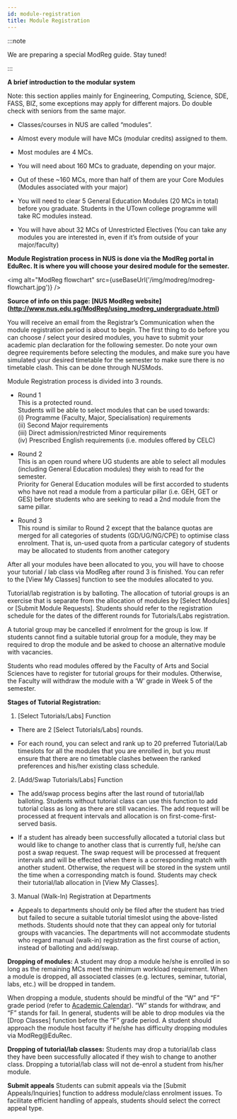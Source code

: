```yaml
---
id: module-registration
title: Module Registration
---
```



:::note

We are preparing a special ModReg guide. Stay tuned!

:::


**A brief introduction to the modular system**

 Note: this section applies mainly for Engineering, Computing, Science, SDE, FASS, BIZ, some exceptions may apply for different majors. Do double check with seniors from the same major.
-   Classes/courses in NUS are called “modules”.
    
-   Almost every module will have MCs (modular credits) assigned to them.
    
-   Most modules are 4 MCs.
    
-   You will need about 160 MCs to graduate, depending on your major.
    
-   Out of these ~160 MCs, more than half of them are your Core Modules (Modules associated with your major)
    
-   You will need to clear 5 General Education Modules (20 MCs in total) before you graduate. Students in the UTown college programme will take RC modules instead.
    
-   You will have about 32 MCs of Unrestricted Electives (You can take any modules you are interested in, even if it’s from outside of your major/faculty)



**Module Registration process in NUS is done via the ModReg portal in EduRec. It is where you will choose your desired module for the semester.**

<img alt="ModReg flowchart" src={useBaseUrl('/img/modreg/modreg-flowchart.jpg')} />

**Source of info on this page: [NUS ModReg website] (http://www.nus.edu.sg/ModReg/using_modreg_undergraduate.html)**

You will receive an email from the Registrar’s Communication when the module registration period is about to begin. The first thing to do before you can choose / select your desired modules, you have to submit your academic plan declaration for the following semester. Do note your own degree requirements before selecting the modules, and make sure you have simulated your desired timetable for the semester to make sure there is no timetable clash. This can be done through NUSMods.

  

Module Registration process is divided into 3 rounds.

-   Round 1  
    This is a protected round.  
    Students will be able to select modules that can be used towards:  
    (i) Programme (Faculty, Major, Specialisation) requirements  
    (ii) Second Major requirements  
    (iii) Direct admission/restricted Minor requirements  
    (iv) Prescribed English requirements (i.e. modules offered by CELC)  
      
    
-   Round 2  
    This is an open round where UG students are able to select all modules (including General Education modules) they wish to read for the semester.  
    Priority for General Education modules will be first accorded to students who have not read a module from a particular pillar (i.e. GEH, GET or GES) before students who are seeking to read a 2nd module from the same pillar.
    

-   Round 3  
    This round is similar to Round 2 except that the balance quotas are merged for all categories of students (GD/UG/NG/CPE) to optimise class enrolment. That is, un-used quota from a particular category of students may be allocated to students from another category
    

After all your modules have been allocated to you, you will have to choose your tutorial / lab class via ModReg after round 3 is finished. You can refer to the [View My Classes] function to see the modules allocated to you.

  

Tutorial/lab registration is by balloting. The allocation of tutorial groups is an exercise that is separate from the allocation of modules by [Select Modules] or [Submit Module Requests]. Students should refer to the registration schedule for the dates of the different rounds for Tutorials/Labs registration.

A tutorial group may be cancelled if enrolment for the group is low. If students cannot find a suitable tutorial group for a module, they may be required to drop the module and be asked to choose an alternative module with vacancies.

Students who read modules offered by the Faculty of Arts and Social Sciences have to register for tutorial groups for their modules. Otherwise, the Faculty will withdraw the module with a ‘W’ grade in Week 5 of the semester.

**Stages of Tutorial Registration:**

1. [Select Tutorials/Labs] Function

-   There are 2 [Select Tutorials/Labs] rounds.
    
-   For each round, you can select and rank up to 20 preferred Tutorial/Lab timeslots for all the modules that you are enrolled in, but you must ensure that there are no timetable clashes between the ranked preferences and his/her existing class schedule.
    

2. [Add/Swap Tutorials/Labs] Function

-   The add/swap process begins after the last round of tutorial/lab balloting. Students without tutorial class can use this function to add tutorial class as long as there are still vacancies. The add request will be processed at frequent intervals and allocation is on first-come-first-served basis.
    
-   If a student has already been successfully allocated a tutorial class but would like to change to another class that is currently full, he/she can post a swap request. The swap request will be processed at frequent intervals and will be effected when there is a corresponding match with another student. Otherwise, the request will be stored in the system until the time when a corresponding match is found. Students may check their tutorial/lab allocation in [View My Classes].
    

3. Manual (Walk-In) Registration at Departments

-   Appeals to departments should only be filed after the student has tried but failed to secure a suitable tutorial timeslot using the above-listed methods. Students should note that they can appeal only for tutorial groups with vacancies. The departments will not accommodate students who regard manual (walk-in) registration as the first course of action, instead of balloting and add/swap.
    

**Dropping of modules:**
A student may drop a module he/she is enrolled in so long as the remaining MCs meet the minimum workload requirement. When a module is dropped, all associated classes (e.g. lectures, seminar, tutorial, labs, etc.) will be dropped in tandem.

When dropping a module, students should be mindful of the “W” and “F” grade period (refer to [Academic Calendar](http://www.nus.edu.sg/registrar/calendar.html)). “W” stands for withdraw, and “F” stands for fail. In general, students will be able to drop modules via the [Drop Classes] function before the “F” grade period. A student should approach the module host faculty if he/she has difficulty dropping modules via ModReg@EduRec.

**Dropping of tutorial/lab classes:**
Students may drop a tutorial/lab class they have been successfully allocated if they wish to change to another class. Dropping a tutorial/lab class will not de-enrol a student from his/her module.

**Submit appeals**
Students can submit appeals via the [Submit Appeals/Inquiries] function to address module/class enrolment issues. To facilitate efficient handling of appeals, students should select the correct appeal type.

